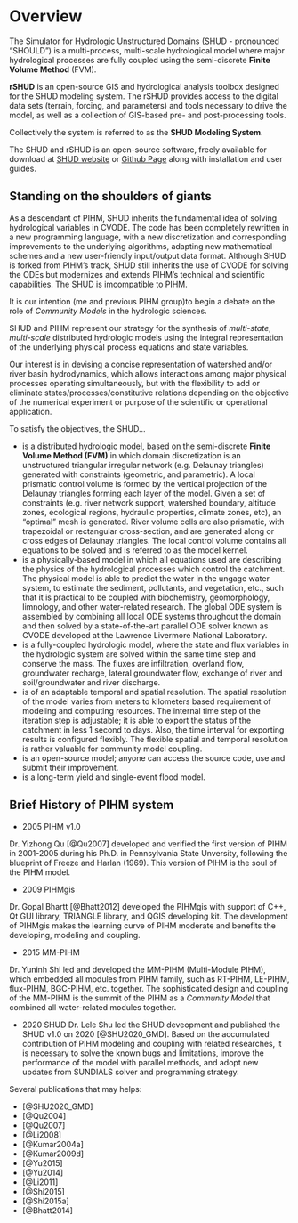 # Overview {#overview}

The Simulator for Hydrologic Unstructured Domains  (SHUD - pronounced  “SHOULD”) is a multi-process, multi-scale hydrological model where major  hydrological processes are fully coupled using the semi-discrete **Finite Volume Method** (FVM).

**rSHUD** is an open-source GIS and hydrological analysis toolbox designed for the SHUD modeling system.  The rSHUD provides access to the digital data sets (terrain, forcing, and parameters) and tools necessary to drive the model, as well as a collection of GIS-based pre- and post-processing tools.

Collectively the system is referred to as the **SHUD Modeling System**. 

The SHUD and rSHUD is an open-source software, freely available for download at [SHUD website](https://SHUD-system.github.io) or [Github Page](https://github.com/SHUD-System/) along with installation and user guides.


## Standing on the shoulders of giants

As a descendant of PIHM, SHUD inherits the fundamental idea of solving hydrological variables in CVODE. The code has been completely rewritten in a new programming language, with a new discretization and corresponding improvements to the underlying algorithms, adapting new mathematical schemes and a new user-friendly input/output data format. Although SHUD is forked from PIHM’s track, SHUD still inherits the use of CVODE for solving the ODEs but modernizes and extends PIHM’s technical and scientific capabilities. The SHUD is imcompatible to PIHM. 

It is our intention (me and previous PIHM group)to begin a debate on the role of *Community Models* in the hydrologic sciences. 

SHUD and PIHM represent our strategy for the synthesis of *multi-state*, *multi-scale* distributed hydrologic models using the integral representation of the underlying physical process equations and state variables. 

Our interest is in devising a concise representation of watershed and/or river basin hydrodynamics, which allows interactions among major physical processes operating simultaneously, but with the flexibility to add or eliminate states/processes/constitutive relations depending on the objective of the numerical experiment or purpose of the scientific or operational application.

To satisfy the objectives, the SHUD...

- is a distributed hydrologic model, based on the semi-discrete **Finite Volume Method (FVM)** in which domain discretization is an unstructured triangular irregular network (e.g. Delaunay triangles) generated with constraints (geometric, and parametric). A local prismatic control volume is formed by the vertical projection of the Delaunay triangles forming each layer of the model. Given a set of constraints (e.g. river network support, watershed boundary, altitude zones, ecological regions, hydraulic properties, climate zones, etc), an “optimal” mesh is generated. River volume cells are also prismatic, with trapezoidal or rectangular cross-section, and are generated along or cross edges of Delaunay triangles. The local control volume contains all equations to be solved and is referred to as the model kernel. 
- is a physically-based model in which all equations used are describing the physics of the hydrological processes which control the catchment. The physical model is able to predict the water in the ungage water system, to estimate the sediment, pollutants, and vegetation, etc., such that it is practical to be coupled with biochemistry, geomorphology, limnology, and other water-related research. 
The global ODE system is assembled by combining all local ODE systems throughout the domain and then solved by a state-of-the-art parallel ODE solver known as CVODE developed at the Lawrence Livermore National Laboratory.
- is a fully-coupled hydrologic model, where the state and flux variables in the hydrologic system are solved within the same time step and conserve the mass. The fluxes are infiltration, overland flow, groundwater recharge, lateral groundwater flow, exchange of river and soil/groundwater and river discharge.
-  is of an adaptable temporal and spatial resolution. The spatial resolution of the model varies from meters to kilometers based requirement of modeling and computing resources. The internal time step of the iteration step is adjustable; it is able to export the status of the catchment in less  1 second to days. Also, the time interval for exporting results is configured flexibly. The flexible spatial and temporal resolution is rather valuable for community model coupling.
- is an open-source model; anyone can access the source code, use and submit their improvement.
- is a long-term yield and single-event flood model.


## Brief History of PIHM system
- 2005 PIHM v1.0

Dr. Yizhong Qu [@Qu2007] developed and verified the first version of PIHM in 2001-2005 during his Ph.D. in Pennsylvania State Unversity, following the blueprint of Freeze and Harlan (1969). This version of PIHM is the soul of the PIHM model.

- 2009 PIHMgis 

Dr. Gopal Bhartt [@Bhatt2012] developed the PIHMgis with support of C++, Qt GUI library, TRIANGLE library, and QGIS developing kit. The development of PIHMgis makes the learning curve of PIHM moderate and benefits the developing, modeling and coupling.

- 2015 MM-PIHM

Dr. Yuninh Shi led and developed the MM-PIHM (Multi-Module PIHM), which embedded all modules from PIHM family, such as RT-PIHM, LE-PIHM, flux-PIHM, BGC-PIHM, etc. together. The sophisticated design and coupling of the MM-PIHM is the summit of the PIHM as a *Community Model* that combined all water-related modules together.

- 2020 SHUD
Dr. Lele Shu led the SHUD deveopment and published the SHUD v1.0 on 2020 [@SHU2020_GMD].
  Based on the accumulated contribution of PIHM modeling and coupling with related researches, it is necessary to solve the known bugs and limitations,
  improve the performance of the model with parallel methods, and adopt new updates from SUNDIALS solver and programming strategy. 

Several publications that may helps:

- [@SHU2020_GMD]
- [@Qu2004]
- [@Qu2007]
- [@Li2008]
- [@Kumar2004a]
- [@Kumar2009d]
- [@Yu2015]
- [@Yu2014]
- [@Li2011]
- [@Shi2015]
- [@Shi2015a]
- [@Bhatt2014]

